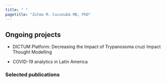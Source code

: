 ```yaml
---
title: " "
pagetitle: "Zulma M. Cucunubá MD, PhD"
---
```


<link rel="stylesheet" href="styles.css" type="text/css">
<link rel="stylesheet" href="academicicons/css/academicons.min.css"/>

## Ongoing projects

- DICTUM Platform: Decreasing the Impact of Trypanosoma cruzi Impact Thought Modelling

- COVID-19 analytics in Latin America



### Selected publications

